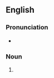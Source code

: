 ==English==

===Pronunciation===
* {{IPA|/ˈlɒɹəstiːn/|lang=en}}

===Noun===
{{en-noun|?}}

# {{alt form|laurestine|lang=en}}